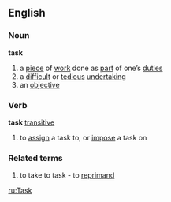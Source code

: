 ==English==
===Noun===
'''task'''
# a [[piece]] of [[work]] done as [[part]] of one’s [[duty|duties]]
# a [[difficult]] or [[tedious]] [[undertaking]]
# an [[objective]]
===Verb===
'''task''' [[transitive]]
# to [[assign]] a task to, or [[impose]] a task on
===Related terms===
# to take to task - to [[reprimand]]

[[ru:Task]]